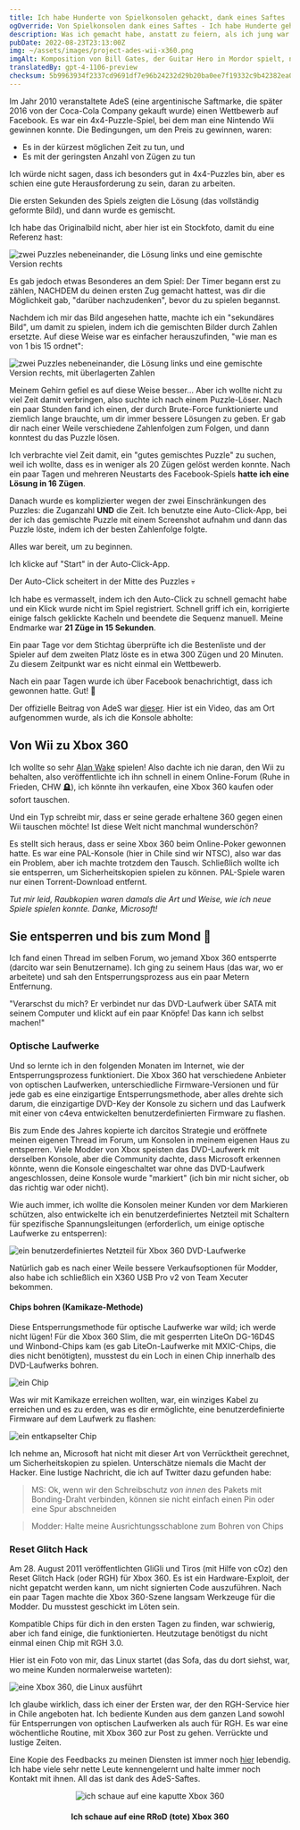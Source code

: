 ```yaml
---
title: Ich habe Hunderte von Spielkonsolen gehackt, dank eines Saftes
ogOverride: Von Spielkonsolen dank eines Saftes - Ich habe Hunderte gehackt
description: Was ich gemacht habe, anstatt zu feiern, als ich jung war
pubDate: 2022-08-23T23:13:00Z
img: ~/assets/images/project-ades-wii-x360.png
imgAlt: Komposition von Bill Gates, der Guitar Hero in Mordor spielt, nachdem er von AdeS-Saft gepwned wurde
translatedBy: gpt-4-1106-preview
checksum: 5b9963934f2337cd9691df7e96b24232d29b20ba0ee7f19332c9b42382ea01f2
---
```



Im Jahr 2010 veranstaltete AdeS (eine argentinische Saftmarke, die später 2016 von der Coca-Cola Company gekauft wurde) einen Wettbewerb auf Facebook.
Es war ein 4x4-Puzzle-Spiel, bei dem man eine Nintendo Wii gewinnen konnte. Die Bedingungen, um den Preis zu gewinnen, waren:

- Es in der kürzest möglichen Zeit zu tun, und
- Es mit der geringsten Anzahl von Zügen zu tun

Ich würde nicht sagen, dass ich besonders gut in 4x4-Puzzles bin, aber es schien eine gute Herausforderung zu sein, daran zu arbeiten.

Die ersten Sekunden des Spiels zeigten die Lösung (das vollständig geformte Bild), und dann wurde es gemischt.

Ich habe das Originalbild nicht, aber hier ist ein Stockfoto, damit du eine Referenz hast:

<Image
  src={Puzzle}
  alt="zwei Puzzles nebeneinander, die Lösung links und eine gemischte Version rechts"
  format="webp"
/>

Es gab jedoch etwas Besonderes an dem Spiel: Der Timer begann erst zu zählen, NACHDEM du deinen ersten Zug gemacht hattest, was dir die Möglichkeit gab,
"darüber nachzudenken", bevor du zu spielen begannst.

Nachdem ich mir das Bild angesehen hatte, machte ich ein "sekundäres Bild", um damit zu spielen, indem ich die gemischten Bilder durch Zahlen ersetzte.
Auf diese Weise war es einfacher herauszufinden, "wie man es von 1 bis 15 ordnet":

<Image
  src={PuzzleNumbered}
  alt="zwei Puzzles nebeneinander, die Lösung links und eine gemischte Version rechts, mit überlagerten Zahlen"
  format="webp"
/>

Meinem Gehirn gefiel es auf diese Weise besser... Aber ich wollte nicht zu viel Zeit damit verbringen, also suchte ich nach einem Puzzle-Löser. Nach ein paar Stunden fand ich
einen, der durch Brute-Force funktionierte und ziemlich lange brauchte, um dir immer bessere Lösungen zu geben. Er gab dir nach einer Weile verschiedene Zahlenfolgen
zum Folgen, und dann konntest du das Puzzle lösen.

Ich verbrachte viel Zeit damit, ein "gutes gemischtes Puzzle" zu suchen, weil ich wollte, dass es in weniger als 20 Zügen gelöst werden konnte.
Nach ein paar Tagen und mehreren Neustarts des Facebook-Spiels **hatte ich eine Lösung in 16 Zügen**.

Danach wurde es komplizierter wegen der zwei Einschränkungen des Puzzles: die Zuganzahl **UND** die Zeit. Ich benutzte eine Auto-Click-App, bei der ich das
gemischte Puzzle mit einem Screenshot aufnahm und dann das Puzzle löste, indem ich der besten Zahlenfolge folgte.

Alles war bereit, um zu beginnen.

Ich klicke auf "Start" in der Auto-Click-App.

Der Auto-Click scheitert in der Mitte des Puzzles 💀

Ich habe es vermasselt, indem ich den Auto-Click zu schnell gemacht habe und ein Klick wurde nicht im Spiel registriert. Schnell griff ich ein, korrigierte einige falsch geklickte Kacheln und beendete
die Sequenz manuell. Meine Endmarke war **21 Züge in 15 Sekunden**.

Ein paar Tage vor dem Stichtag überprüfte ich die Bestenliste und der Spieler auf dem zweiten Platz löste es in etwa 300 Zügen und 20 Minuten.
Zu diesem Zeitpunkt war es nicht einmal ein Wettbewerb.

Nach ein paar Tagen wurde ich über Facebook benachrichtigt, dass ich gewonnen hatte. Gut! 🎉

Der offizielle Beitrag von AdeS war [dieser](https://web.archive.org/web/20101028002731/http://www.ades.cl/blog/2010/06/ya-tenemos-los-ganadores-de-puzzle-ades/).
Hier ist ein Video, das am Ort aufgenommen wurde, als ich die Konsole abholte:

<YouTube id="Uf5JHxDxNRw" />

## Von Wii zu Xbox 360

Ich wollte so sehr [Alan Wake](https://de.wikipedia.org/wiki/Alan_Wake) spielen! Also dachte ich nie daran, den Wii zu behalten, also veröffentlichte ich ihn schnell
in einem Online-Forum (Ruhe in Frieden, CHW 🪦), ich könnte ihn verkaufen, eine Xbox 360 kaufen oder sofort tauschen.

Und ein Typ schreibt mir, dass er seine gerade erhaltene 360 gegen einen Wii tauschen möchte! Ist diese Welt nicht manchmal wunderschön?

Es stellt sich heraus, dass er seine Xbox 360 beim Online-Poker gewonnen hatte. Es war eine PAL-Konsole (hier in Chile sind wir NTSC), also war das ein Problem, aber
ich machte trotzdem den Tausch. Schließlich wollte ich sie entsperren, um Sicherheitskopien spielen zu können. PAL-Spiele waren nur einen Torrent-Download entfernt.

_Tut mir leid, Raubkopien waren damals die Art und Weise, wie ich neue Spiele spielen konnte. Danke, Microsoft!_

## Sie entsperren und bis zum Mond 🚀

Ich fand einen Thread im selben Forum, wo jemand Xbox 360 entsperrte (darcito war sein Benutzername). Ich ging zu seinem Haus (das war, wo er arbeitete)
und sah den Entsperrungsprozess aus ein paar Metern Entfernung.

"Verarschst du mich? Er verbindet nur das DVD-Laufwerk über SATA mit seinem Computer und klickt auf ein paar Knöpfe! Das kann ich selbst machen!"

### Optische Laufwerke

Und so lernte ich in den folgenden Monaten im Internet, wie der Entsperrungsprozess funktioniert. Die Xbox 360 hat verschiedene
Anbieter von optischen Laufwerken, unterschiedliche Firmware-Versionen und für jede gab es eine einzigartige Entsperrungsmethode, aber alles drehte sich darum, die
einzigartige DVD-Key der Konsole zu sichern und das Laufwerk mit einer von c4eva entwickelten benutzerdefinierten Firmware zu flashen.

Bis zum Ende des Jahres kopierte ich darcitos Strategie und eröffnete meinen eigenen Thread im Forum, um Konsolen in meinem eigenen Haus zu entsperren.
Viele Modder von Xbox speisten das DVD-Laufwerk mit derselben Konsole, aber die Community dachte, dass Microsoft erkennen könnte, wenn die Konsole eingeschaltet war
ohne das DVD-Laufwerk angeschlossen, deine Konsole wurde "markiert" (ich bin mir nicht sicher, ob das richtig war oder nicht).

Wie auch immer, ich wollte die Konsolen meiner Kunden vor dem Markieren schützen, also entwickelte ich ein benutzerdefiniertes Netzteil mit Schaltern für
spezifische Spannungsleitungen (erforderlich, um einige optische Laufwerke zu entsperren):

<Image
  src={X360PowerSupply}
  alt="ein benutzerdefiniertes Netzteil für Xbox 360 DVD-Laufwerke"
  format="webp"
/>

Natürlich gab es nach einer Weile bessere Verkaufsoptionen für Modder, also habe ich schließlich ein X360 USB Pro v2 von Team Xecuter bekommen.

#### Chips bohren (Kamikaze-Methode)

Diese Entsperrungsmethode für optische Laufwerke war wild; ich werde nicht lügen! Für die Xbox 360 Slim, die mit gesperrten LiteOn DG-16D4S und Winbond-Chips kam
(es gab LiteOn-Laufwerke mit MXIC-Chips, die dies nicht benötigten), musstest du ein Loch in einen Chip innerhalb des DVD-Laufwerks bohren.

<Image src={KamikazeLocation} alt="ein Chip" format="webp" />

Was wir mit Kamikaze erreichen wollten, war, ein winziges Kabel zu erreichen und es zu erden, was es dir ermöglichte, eine benutzerdefinierte Firmware auf dem Laufwerk zu flashen:

<Image src={WinbondExploitLines} alt="ein entkapselter Chip" format="webp" />

Ich nehme an, Microsoft hat nicht mit dieser Art von Verrücktheit gerechnet, um Sicherheitskopien zu spielen. Unterschätze niemals die Macht der Hacker.
Eine lustige Nachricht, die ich auf Twitter dazu gefunden habe:

> MS: Ok, wenn wir den Schreibschutz _von innen_ des Pakets mit Bonding-Draht verbinden, können sie nicht einfach einen Pin oder eine Spur abschneiden

> Modder: Halte meine Ausrichtungsschablone zum Bohren von Chips

### Reset Glitch Hack

Am 28. August 2011 veröffentlichten GliGli und Tiros (mit Hilfe von cOz) den Reset Glitch Hack (oder RGH) für Xbox 360. Es ist ein Hardware-Exploit, der nicht gepatcht werden kann,
um nicht signierten Code auszuführen. Nach ein paar Tagen machte die Xbox 360-Szene langsam Werkzeuge für die Modder. Du musstest
geschickt im Löten sein.

Kompatible Chips für dich in den ersten Tagen zu finden, war schwierig, aber ich fand einige, die funktionierten.
Heutzutage benötigst du nicht einmal einen Chip mit RGH 3.0.

Hier ist ein Foto von mir, das Linux startet (das Sofa, das du dort siehst, war, wo meine Kunden normalerweise warteten):

<Image src={X360Linux} alt="eine Xbox 360, die Linux ausführt" format="webp" />

Ich glaube wirklich, dass ich einer der Ersten war, der den RGH-Service hier in Chile angeboten hat. Ich bediente Kunden aus dem ganzen Land sowohl für
Entsperrungen von optischen Laufwerken als auch für RGH. Es war eine wöchentliche Routine, mit Xbox 360 zur Post zu gehen. Verrückte und lustige Zeiten.

Eine Kopie des Feedbacks zu meinen Diensten ist immer noch [hier](https://www.capa9.net/temas/feedback-de-sbarrenechea.899146/) lebendig.
Ich habe viele sehr nette Leute kennengelernt und halte immer noch Kontakt mit ihnen. All das ist dank des AdeS-Saftes.

<p align="center">
  <Image src={XboxRRoD} alt="ich schaue auf eine kaputte Xbox 360" format="webp" />
  <h4 align="center">Ich schaue auf eine RRoD (tote) Xbox 360</h4>
</p>

